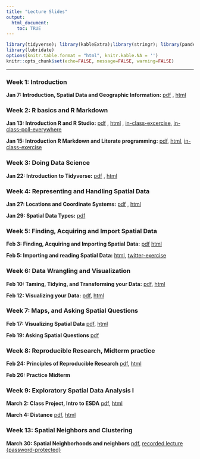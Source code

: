 ```yaml
---
title: "Lecture Slides"
output: 
  html_document:
    toc: TRUE
---
```


```r
library(tidyverse); library(kableExtra);library(stringr); library(pander)
library(lubridate)
options(knitr.table.format = "html", knitr.kable.NA = '') 
knitr::opts_chunk$set(echo=FALSE, message=FALSE, warning=FALSE) 
```

---

### Week 1: Introduction

**Jan 7: Introduction, Spatial Data and Geographic Information:** [pdf](lectures/01_introduction.pdf){target="_blank"} , [html](lectures/01_introduction/index.html){target="_blank"}

### Week 2: R basics and R Markdown

**Jan 13: Introduction R and R Studio:** [pdf](lectures/02_Rbasics.pdf){target="_blank"} , [html](lectures/02_Rbasics/index.html){target="_blank"} , [in-class-excercise](lectures/02_datatypes_inclass.html){target="_blank"},
[in-class-poll-everywhere](lectures/in_class_quiz.pdf){target="_blank"}

**Jan 15: Introduction R Markdown and Literate programming:** [pdf](lectures/03_RMarkdown.pdf){target="_blank"}, 
[html](lectures/03_RMarkdown/index.html){target="_blank"}, 
[in-class-exercise](lectures/03_Rmarkdown_inclass/03_inclass_exercise.zip){target="_blank"}

### Week 3: Doing Data Science

**Jan 22: Introduction to Tidyverse:** [pdf](lectures/04_tidyverse.pdf){target="_blank"} , [html](lectures/04_tidyverse/index.html){target="_blank"}

### Week 4: Representing and Handling Spatial Data

**Jan 27: Locations and Coordinate Systems:** [pdf](lectures/05_locCoordSystems.pdf){target="_blank"} , [html](lectures/05_locCoordSystems/index.html){target="_blank"}

**Jan 29: Spatial Data Types:** [pdf](lectures/06_spatial_datatypes.pdf){target="_blank"}

### Week 5: Finding, Acquiring and Import Spatial Data

**Feb 3: Finding, Acquiring and Importing Spatial Data:** [pdf](lectures/lecture7/sp_findHandle.pdf){target="_blank"}
[html](lectures/lecture7/sp_findHandle.html){target="_blank"}

**Feb 5: Importing and reading Spatial Data:** 
[html](lectures/lecture8/sp_import.html){target="_blank"}, 
[twitter-exercise](lectures/lecture8/GEOG215-Twitter-API_varun.html){target="_blank"}

### Week 6: Data Wrangling and Visualization

**Feb 10: Taming, Tidying, and Transforming your Data:** [pdf](lectures/09_tidyWrangling/wrangle.pdf){target="_blank"}, 
[html](lectures/09_tidyWrangling/wrangle.html){target="_blank"}

**Feb 12: Visualizing your Data:** [pdf](lectures/10_dataViz1/viz1.pdf){target="_blank"}, 
[html](lectures/10_dataViz1/viz1.html){target="_blank"}

### Week 7: Maps, and Asking Spatial Questions

**Feb 17: Visualizing Spatial Data**
[pdf](lectures/11_maps_viz/viz2.pdf){target="_blank"}, 
[html](lectures/11_maps_viz/viz2.html){target="_blank"}

**Feb 19: Asking Spatial Questions**
[pdf](lectures/12_askingQs/geog215_askingQs.pdf){target="_blank"}

### Week 8: Reproducible Research, Midterm practice

**Feb 24: Principles of Reproducible Research**
[pdf](lectures/13_reproducible_research/reproducible.pdf){target="_blank"}, 
[html](lectures/13_reproducible_research/reproducible.html){target="_blank"}

**Feb 26: Practice Midterm**

### Week 9: Exploratory Spatial Data Analysis I

**March 2: Class Project, Intro to ESDA**
[pdf](lectures/15_esda/15_esda.pdf){target="_blank"}, 
[html](lectures/15_esda/15_esda.html){target="_blank"}

**March 4: Distance**
[pdf](lectures/16_esda1_distance/16_esda1_distance.pdf){target="_blank"}, 
[html](lectures/16_esda1_distance/16_esda1_distance.html){target="_blank"}

### Week 13: Spatial Neighbors and Clustering
**March 30: Spatial Neighborhoods and neighbors**
[pdf](lectures/19_spatialNeighbors/19_spatialNeighbors.pdf){target="_blank"}, 
[recorded lecture {password-protected}](https://unc.zoom.us/rec/share/6-1cN5v1zDhLSM_QtGjTd5ERHNm0T6a81iEfq6AOzh1oWTkazPOg_13O7hOcMzSy){target="_blank"}
